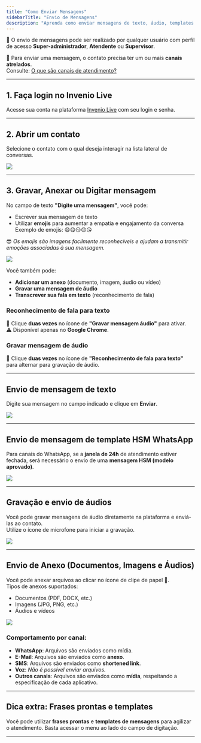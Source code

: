 ```yaml
---
title: "Como Enviar Mensagens"
sidebarTitle: "Envio de Mensagens"
description: "Aprenda como enviar mensagens de texto, áudio, templates HSM e anexos através da plataforma Invenio Live."
---
```


🔐 O envio de mensagens pode ser realizado por qualquer usuário com perfil de acesso **Super-administrador**, **Atendente** ou **Supervisor**.

📌 Para enviar uma mensagem, o contato precisa ter um ou mais **canais atrelados**.  
Consulte: [O que são canais de atendimento?](#)

---

## 1. Faça login no Invenio Live

Acesse sua conta na plataforma [Invenio Live](#) com seu login e senha.

---

## 2. Abrir um contato

Selecione o contato com o qual deseja interagir na lista lateral de conversas.

<img src="https://i2.wp.com/robbu.global/wp-content/uploads/2021/03/image-37.png?w=366&ssl=1" />

---

## 3. Gravar, Anexar ou Digitar mensagem

No campo de texto **"Digite uma mensagem"**, você pode:

- Escrever sua mensagem de texto
- Utilizar **emojis** para aumentar a empatia e engajamento da conversa  
  Exemplo de emojis: 😄😋😏😍😘

😎 *Os emojis são imagens facilmente reconhecíveis e ajudam a transmitir emoções associadas à sua mensagem.*

<img src="https://i1.wp.com/robbu.global/wp-content/uploads/2021/03/image-47.png?resize=768%2C826&ssl=1" />

Você também pode:

- **Adicionar um anexo** (documento, imagem, áudio ou vídeo)
- **Gravar uma mensagem de áudio**
- **Transcrever sua fala em texto** (reconhecimento de fala)

### Reconhecimento de fala para texto
📌 Clique **duas vezes** no ícone de **"Gravar mensagem áudio"** para ativar.  
⚠️ Disponível apenas no **Google Chrome**.

### Gravar mensagem de áudio
📌 Clique **duas vezes** no ícone de **"Reconhecimento de fala para texto"** para alternar para gravação de áudio.

---

## Envio de mensagem de texto

Digite sua mensagem no campo indicado e clique em **Enviar**.

<img src="https://i1.wp.com/robbu.global/wp-content/uploads/2021/03/envio-de-mensagens.gif?resize=640%2C485&ssl=1" />

---

## Envio de mensagem de template HSM WhatsApp

Para canais do WhatsApp, se a **janela de 24h** de atendimento estiver fechada, será necessário o envio de uma **mensagem HSM (modelo aprovado)**.

<img src="https://i0.wp.com/robbu.global/wp-content/uploads/2021/03/envio-de-hsm.gif?resize=640%2C485&ssl=1" />

---

## Gravação e envio de áudios

Você pode gravar mensagens de áudio diretamente na plataforma e enviá-las ao contato.  
Utilize o ícone de microfone para iniciar a gravação.

<img src="https://i1.wp.com/robbu.global/wp-content/uploads/2021/03/mensagem-de-audio-gravacao.gif?resize=640%2C485&ssl=1" />

---

## Envio de Anexo (Documentos, Imagens e Áudios)

Você pode anexar arquivos ao clicar no ícone de clipe de papel 📎.  
Tipos de anexos suportados:

- Documentos (PDF, DOCX, etc.)
- Imagens (JPG, PNG, etc.)
- Áudios e vídeos

<img src="https://i0.wp.com/robbu.global/wp-content/uploads/2021/03/mensagem-imagem.gif?resize=640%2C485&ssl=1" />

### Comportamento por canal:

- **WhatsApp**: Arquivos são enviados como mídia.  
- **E-Mail**: Arquivos são enviados como **anexo**.  
- **SMS**: Arquivos são enviados como **shortened link**.  
- **Voz**: *Não é possível enviar arquivos.*  
- **Outros canais**: Arquivos são enviados como **mídia**, respeitando a especificação de cada aplicativo.

---

## Dica extra: Frases prontas e templates

Você pode utilizar **frases prontas** e **templates de mensagens** para agilizar o atendimento. Basta acessar o menu ao lado do campo de digitação.

---